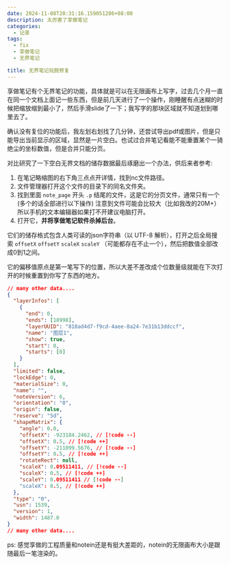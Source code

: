 ```yaml
---
date: 2024-11-08T20:31:16.159051206+08:00
description: 太厉害了享做笔记
categories:
  - 记录
tags:
  - fix
  - 享做笔记
  - 无界笔记

title: 无界笔记玩脱修复
---
```



享做笔记有个无界笔记的功能，具体就是可以在无限画布上写字，过去几个月一直在同一个文档上面记一些东西，但是前几天进行了一个操作，刚睡醒有点迷糊的时候把缩放缩到最小了，然后手滑slide了一下；我写字的那块区域就不知道划到哪里去了。

确认没有复位的功能后，我左划右划找了几分钟，还尝试导出pdf或图片，但是只能导出当前显示的区域，显然是一片空白。也试过合并笔记看能不能重置某个一骑绝尘的坐标数值，但是合并只能分页。

对比研究了一下空白无界文档的储存数据最后琢磨出一个办法，供后来者参考:

1. 在笔记略缩图的右下角三点点开详情，找到nc文件路径。
2. 文件管理器打开这个文件的目录下的同名文件夹。
3. 找到里面 `note_page` 开头 `.p` 结尾的文件，这是它的分页文件，通常只有一个(多个的话全部进行以下操作)
   注意到文件可能会比较大（比如我改的20M+）所以手机的文本编辑器如果打不开建议电脑打开。
4. 打开它，**并将享做笔记软件杀掉后台**。

它们的储存格式包含人类可读的json字符串（以 UTF-8 解析），打开之后全局搜索 `offsetX` `offsetY` `scaleX` `scaleY` （可能都存在不止一个），然后把数值全部改成0到1之间。

它的偏移值原点是第一笔写下的位置，所以大差不差改成个位数量级就能在下次打开的时候重置到你写了东西的地方。


```json
// many other data....
{
  "layerInfos": [
    {
      "end": 0,
      "ends": [18998],
      "layerUUID": "818ad4d7-f9cd-4aee-8a24-7e31b13ddccf",
      "name": "图层1",
      "show": true,
      "start": 0,
      "starts": [0]
    }
  ],
  "limited": false,
  "lockEdge": 0,
  "materialSize": 0,
  "name": "",
  "noteVersion": 6,
  "orientation": "0",
  "origin": false,
  "reserve": "5d",
  "shapeMatrix": {
    "angle": 0.0,
    "offsetX": -923184.2462, // [!code --]
    "offsetX": 0.5, // [!code ++]
    "offsetY": -211099.5676, // [!code --]
    "offsetY": 0.5, // [!code ++]
    "rotateRect": null,
    "scaleX": 0.09511411, // [!code --]
    "scaleX": 0.5, // [!code ++]
    "scaleY": 0.09511411 // [!code --]
    "scaleX": 0.5, // [!code ++]
  },
  "type": "0",
  "usn": 1539,
  "version": 1,
  "width": 1487.0
}
// many other data....
```

ps: 感觉享做的工程质量和notein还是有挺大差距的，notein的无限画布大小是跟随最后一笔渲染的。
